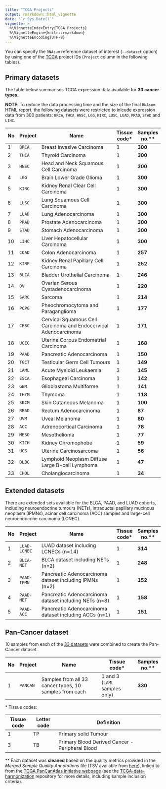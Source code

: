 ```yaml
---
title: "TCGA Projects"
output: rmarkdown::html_vignette
date: "`r Sys.Date()`"
vignette: >
  %\VignetteIndexEntry{TCGA Projects}
  %\VignetteEngine{knitr::rmarkdown}
  %\VignetteEncoding{UTF-8}
---
```


You can specify the `RNAsum` reference dataset of interest (`--dataset` option)
by using one of the [TCGA](https://portal.gdc.cancer.gov/) project IDs
(`Project` column in the following tables).

## Primary datasets

The table below summarises TCGA expression data available for
**33 cancer types**.

**NOTE**: To reduce the data processing time and the size of the final `RNAsum`
HTML report, the following datasets were restricted to inlcude expression data
from 300 patients: `BRCA`, `THCA`, `HNSC`, `LGG`, `KIRC`, `LUSC`, `LUAD`,
`PRAD`, `STAD` and `LIHC`.

| No   | Project   | Name                                                             | Tissue code\* | Samples no.\*\*   |
| ---- | --------- | ---------------------------------------------------------------- | ------------- | ----------------- |
| 1    | `BRCA`    | Breast Invasive Carcinoma                                        | 1             | **300**           |
| 2    | `THCA`    | Thyroid Carcinoma                                                | 1             | **300**           |
| 3    | `HNSC`    | Head and Neck Squamous Cell Carcinoma                            | 1             | **300**           |
| 4    | `LGG`     | Brain Lower Grade Glioma                                         | 1             | **300**           |
| 5    | `KIRC`    | Kidney Renal Clear Cell Carcinoma                                | 1             | **300**           |
| 6    | `LUSC`    | Lung Squamous Cell Carcinoma                                     | 1             | **300**           |
| 7    | `LUAD`    | Lung Adenocarcinoma                                              | 1             | **300**           |
| 8    | `PRAD`    | Prostate Adenocarcinoma                                          | 1             | **300**           |
| 9    | `STAD`    | Stomach Adenocarcinoma                                           | 1             | **300**           |
| 10   | `LIHC`    | Liver Hepatocellular Carcinoma                                   | 1             | **300**           |
| 11   | `COAD`    | Colon Adenocarcinoma                                             | 1             | **257**           |
| 12   | `KIRP`    | Kidney Renal Papillary Cell Carcinoma                            | 1             | **252**           |
| 13   | `BLCA`    | Bladder Urothelial Carcinoma                                     | 1             | **246**           |
| 14   | `OV`      | Ovarian Serous Cystadenocarcinoma                                | 1             | **220**           |
| 15   | `SARC`    | Sarcoma                                                          | 1             | **214**           |
| 16   | `PCPG`    | Pheochromocytoma and Paraganglioma                               | 1             | **177**           |
| 17   | `CESC`    | Cervical Squamous Cell Carcinoma and Endocervical Adenocarcinoma | 1             | **171**           |
| 18   | `UCEC`    | Uterine Corpus Endometrial Carcinoma                             | 1             | **168**           |
| 19   | `PAAD`    | Pancreatic Adenocarcinoma                                        | 1             | **150**           |
| 20   | `TGCT`    | Testicular Germ Cell Tumours                                     | 1             | **149**           |
| 21   | `LAML`    | Acute Myeloid Leukaemia                                          | 3             | **145**           |
| 22   | `ESCA`    | Esophageal Carcinoma                                             | 1             | **142**           |
| 23   | `GBM`     | Glioblastoma Multiforme                                          | 1             | **141**           |
| 24   | `THYM`    | Thymoma                                                          | 1             | **118**           |
| 25   | `SKCM`    | Skin Cutaneous Melanoma                                          | 1             | **100**           |
| 26   | `READ`    | Rectum Adenocarcinoma                                            | 1             | **87**            |
| 27   | `UVM`     | Uveal Melanoma                                                   | 1             | **80**            |
| 28   | `ACC`     | Adrenocortical Carcinoma                                         | 1             | **78**            |
| 29   | `MESO`    | Mesothelioma                                                     | 1             | **77**            |
| 30   | `KICH`    | Kidney Chromophobe                                               | 1             | **59**            |
| 31   | `UCS`     | Uterine Carcinosarcoma                                           | 1             | **56**            |
| 32   | `DLBC`    | Lymphoid Neoplasm Diffuse Large B-cell Lymphoma                  | 1             | **47**            |
| 33   | `CHOL`    | Cholangiocarcinoma                                               | 1             | **34**            |

## Extended datasets

There are extended sets available for the BLCA, PAAD, and LUAD cohorts,
including neuroendocrine tumours (NETs), intraductal papillary
mucinous neoplasm (IPMNs), acinar cell carcinoma (ACC) samples and large-cell
neuroendocrine carcinoma (LCNEC).

| No  | Project       | Name                                                    | Tissue code\*  | Samples no.\*\*  |
| --- | ------------- | ------------------------------------------------------- | -------------- | ---------------- |
| 1   | `LUAD-LCNEC`  | LUAD dataset including LCNECs (n=14)                    | 1              | **314**          |
| 2   | `BLCA-NET`    | BLCA dataset including NETs (n=2)                       | 1              | **248**          |
| 3   | `PAAD-IPMN`   | Pancreatic Adenocarcinoma dataset including IPMNs (n=2) | 1              | **152**          |
| 4   | `PAAD-NET`    | Pancreatic Adenocarcinoma dataset including NETs (n=8)  | 1              | **158**          |
| 5   | `PAAD-ACC`    | Pancreatic Adenocarcinoma dataset including ACCs (n=1)  | 1              | **151**          |

## Pan-Cancer dataset

10 samples from each of the [33 datasets](#primary-datasets) were combined to
create the Pan-Cancer dataset.

| No  | Project      | Name                                                    | Tissue code\*                  | Samples no.\*\* |
| --- | ------------ | ------------------------------------------------------- | ------------------------------ | --------------- |
| 1   | `PANCAN`     | Samples from all 33 cancer types, 10 samples from each  | 1 and 3 (`LAML` samples only)  | **330**         |

\* Tissue codes:

| Tissue code  | Letter code  | Definition                                       |
| ------------ | ------------ | ------------------------------------------------ |
| 1            | TP           | Primary solid Tumour                             |
| 3            | TB           | Primary Blood Derived Cancer - Peripheral Blood  |

\*\* Each dataset was **cleaned** based on the quality metrics provided in the
*Merged Sample Quality Annotations* file (TSV available from
[here](http://api.gdc.cancer.gov/data/1a7d7be8-675d-4e60-a105-19d4121bdebf)),
linked to from the [TCGA PanCanAtlas initiative webpage](https://gdc.cancer.gov/about-data/publications/pancanatlas)
(see the [TCGA-data-harmonization](https://github.com/umccr/TCGA-data-harmonization/tree/master/expression/README.md#data-clean-up)
repository for more details, including sample inclusion criteria).
